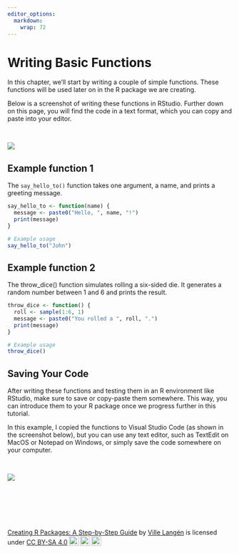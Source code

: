 ```yaml
---
editor_options: 
  markdown: 
    wrap: 72
---
```


# Writing Basic Functions

In this chapter, we'll start by writing a couple of simple functions. These functions will be used later on in the R package we are creating.

Below is a screenshot of writing these functions in RStudio. Further down on this page, you will find the code in a text format, which you can copy and paste into your editor.

\

![](pics/example_functions.png)


## Example function 1

The `say_hello_to()` function takes one argument, a name, and prints a greeting message.

```r

say_hello_to <- function(name) {
  message <- paste0("Hello, ", name, "!")
  print(message)
}

# Example usage
say_hello_to("John")

```



## Example function 2

The throw_dice() function simulates rolling a six-sided die. It generates a random number between 1 and 6 and prints the result.

```r
throw_dice <- function() {
  roll <- sample(1:6, 1)
  message <- paste0("You rolled a ", roll, ".")
  print(message)
}

# Example usage
throw_dice()

```


## Saving Your Code

After writing these functions and testing them in an R environment like RStudio, make sure to save or copy-paste them somewhere. This way, you can introduce them to your R package once we progress further in this tutorial.

In this example, I copied the functions to Visual Studio Code (as shown in the screenshot below), but you can use any text editor, such as TextEdit on MacOS or Notepad on Windows, or simply save the code somewhere on your computer.

\

![](pics/copy_paste_functions_to_vcode.png)



\

\

\


 <p xmlns:cc="http://creativecommons.org/ns#" xmlns:dct="http://purl.org/dc/terms/"><a property="dct:title" rel="cc:attributionURL" href="https://creating-r-packages.netlify.app">Creating R Packages: A Step-by-Step Guide</a> by <a rel="cc:attributionURL dct:creator" property="cc:attributionName" href="https://www.linkedin.com/in/ville-langen/">Ville Langén</a> is licensed under <a href="https://creativecommons.org/licenses/by-sa/4.0/?ref=chooser-v1" target="_blank" rel="license noopener noreferrer" style="display:inline-block;">CC BY-SA 4.0<img style="height:22px!important;margin-left:3px;vertical-align:text-bottom;" src="https://mirrors.creativecommons.org/presskit/icons/cc.svg?ref=chooser-v1" alt=""><img style="height:22px!important;margin-left:3px;vertical-align:text-bottom;" src="https://mirrors.creativecommons.org/presskit/icons/by.svg?ref=chooser-v1" alt=""><img style="height:22px!important;margin-left:3px;vertical-align:text-bottom;" src="https://mirrors.creativecommons.org/presskit/icons/sa.svg?ref=chooser-v1" alt=""></a></p> 
 